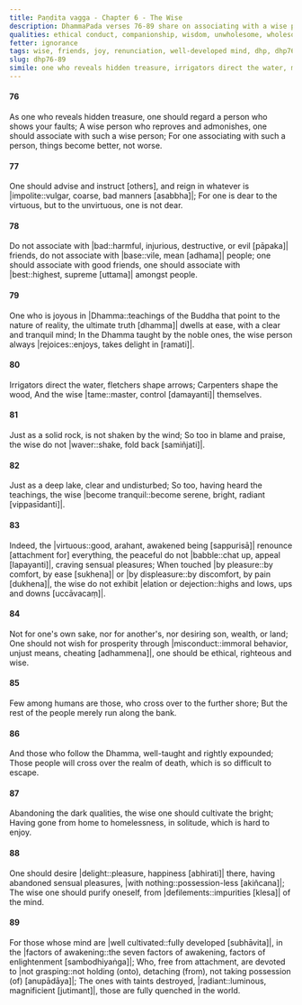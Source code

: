 ```yaml
---
title: Paṇḍita vagga - Chapter 6 - The Wise
description: DhammaPada verses 76-89 share on associating with a wise person, characteristics of such a person, the importance of joy in the Dhamma, the benefits of renunciation, and the qualities of a well cultivated mind.
qualities: ethical conduct, companionship, wisdom, unwholesome, wholesome, with nothing, cultivation
fetter: ignorance
tags: wise, friends, joy, renunciation, well-developed mind, dhp, dhp76-89
slug: dhp76-89
simile: one who reveals hidden treasure, irrigators direct the water, mountain rock unshaken by wind, a clear and undisturbed deep lake
---
```


#### 76

As one who reveals hidden treasure,
one should regard a person who shows your faults;
A wise person who reproves and admonishes,
one should associate with such a wise person;
For one associating with such a person,
things become better, not worse.

#### 77

One should advise and instruct [others],
and reign in whatever is |impolite::vulgar, coarse, bad manners [asabbha]|;
For one is dear to the virtuous,
but to the unvirtuous, one is not dear.

#### 78

Do not associate with |bad::harmful, injurious, destructive, or evil [pāpaka]| friends,
do not associate with |base::vile, mean [adhama]| people;
one should associate with good friends,
one should associate with |best::highest, supreme [uttama]| amongst people.

#### 79

One who is joyous in |Dhamma::teachings of the Buddha that point to the nature of reality, the ultimate truth [dhamma]| dwells at ease,
with a clear and tranquil mind;
In the Dhamma taught by the noble ones,
the wise person always |rejoices::enjoys, takes delight in [ramati]|. 

#### 80

Irrigators direct the water,
fletchers shape arrows;
Carpenters shape the wood,
And the wise |tame::master, control [damayanti]| themselves.

#### 81

Just as a solid rock,
is not shaken by the wind;
So too in blame and praise,
the wise do not |waver::shake, fold back [samiñjati]|.

#### 82

Just as a deep lake,
clear and undisturbed;
So too, having heard the teachings,
the wise |become tranquil::become serene, bright, radiant [vippasīdanti]|.

#### 83

Indeed, the |virtuous::good, arahant, awakened being [sappurisā]| renounce [attachment for] everything,
the peaceful do not |babble::chat up, appeal [lapayanti]|, craving sensual pleasures;
When touched |by pleasure::by comfort, by ease [sukhena]| or |by displeasure::by discomfort, by pain [dukhena]|,
the wise do not exhibit |elation or dejection::highs and lows, ups and downs [uccāvacaṃ]|.

#### 84

Not for one's own sake, nor for another's,
nor desiring son, wealth, or land;
One should not wish for prosperity through |misconduct::immoral behavior, unjust means, cheating [adhammena]|,
one should be ethical, righteous and wise.

#### 85

Few among humans are those,
who cross over to the further shore;
But the rest of the people
merely run along the bank.

#### 86

And those who follow the Dhamma,
well-taught and rightly expounded;
Those people will cross over
the realm of death, which is so difficult to escape.

#### 87

Abandoning the dark qualities,
the wise one should cultivate the bright;
Having gone from home to homelessness,
in solitude, which is hard to enjoy.

#### 88

One should desire |delight::pleasure, happiness [abhirati]| there,
having abandoned sensual pleasures, |with nothing::possession-less [akiñcana]|;
The wise one should purify oneself,
from |defilements::impurities [klesa]| of the mind.

#### 89

For those whose mind are |well cultivated::fully developed [subhāvita]|,
in the |factors of awakening::the seven factors of awakening, factors of enlightenment [sambodhiyaṅga]|;
Who, free from attachment,
are devoted to |not grasping::not holding (onto), detaching (from), not taking possession (of) [anupādāya]|;
The ones with taints destroyed, |radiant::luminous, magnificient [jutimant]|,
those are fully quenched in the world.
